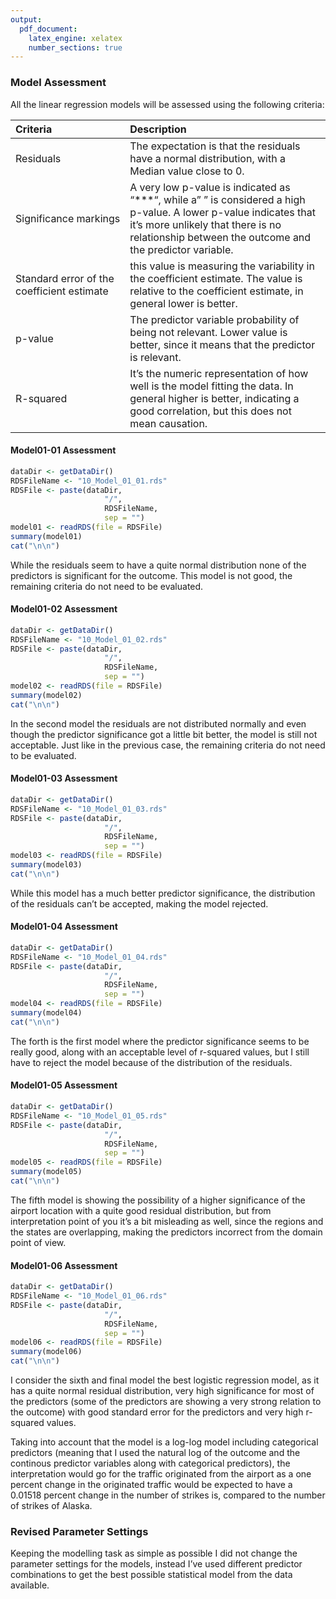```yaml
---
output:
  pdf_document:
    latex_engine: xelatex
    number_sections: true
---
```


### Model Assessment

All the linear regression models will be assessed using the following criteria:

| Criteria              | Description                            |
|:----------------------|:---------------------------------------|
|Residuals|The expectation is that the residuals have a normal distribution, with a Median value close to 0.|
|Significance markings|A very low p-value is indicated as "***", while a " " is considered a high p-value. A lower p-value indicates that it's more unlikely that there is no relationship between the outcome and the predictor variable.|
|Standard error of the coefficient estimate|this value is measuring the variability in the coefficient estimate. The value is relative to the coefficient estimate, in general lower is better.|
|p-value|The predictor variable probability of being not relevant. Lower value is better, since it means that the predictor is relevant.|
|R-squared|It's the numeric representation of how well is the model fitting the data. In general higher is better, indicating a good correlation, but this does not mean causation.|

#### Model01-01 Assessment

\setmonofont{Courier New}
\setmainfont{Courier New}
```r
dataDir <- getDataDir()
RDSFileName <- "10_Model_01_01.rds"
RDSFile <- paste(dataDir,
                     "/",
                     RDSFileName,
                     sep = "")
model01 <- readRDS(file = RDSFile)
summary(model01)
cat("\n\n")
```
\setmonofont{Times New Roman}
\setmainfont{Times New Roman}

While the residuals seem to have a quite normal distribution none of the predictors is significant for the outcome. This model is not good, the remaining criteria do not need to be evaluated.

#### Model01-02 Assessment

\setmonofont{Courier New}
\setmainfont{Courier New}
```r
dataDir <- getDataDir()
RDSFileName <- "10_Model_01_02.rds"
RDSFile <- paste(dataDir,
                     "/",
                     RDSFileName,
                     sep = "")
model02 <- readRDS(file = RDSFile)
summary(model02)
cat("\n\n")
```
\setmonofont{Times New Roman}
\setmainfont{Times New Roman}

In the second model the residuals are not distributed normally and even though the predictor significance got a little bit better, the model is still not acceptable. Just like in the previous case, the remaining criteria do not need to be evaluated.

#### Model01-03 Assessment

\setmonofont{Courier New}
\setmainfont{Courier New}
```r
dataDir <- getDataDir()
RDSFileName <- "10_Model_01_03.rds"
RDSFile <- paste(dataDir,
                     "/",
                     RDSFileName,
                     sep = "")
model03 <- readRDS(file = RDSFile)
summary(model03)
cat("\n\n")
```
\setmonofont{Times New Roman}
\setmainfont{Times New Roman}

While this model has a much better predictor significance, the distribution of the residuals can't be accepted, making the model rejected.

#### Model01-04 Assessment

\setmonofont{Courier New}
\setmainfont{Courier New}
```r
dataDir <- getDataDir()
RDSFileName <- "10_Model_01_04.rds"
RDSFile <- paste(dataDir,
                     "/",
                     RDSFileName,
                     sep = "")
model04 <- readRDS(file = RDSFile)
summary(model04)
cat("\n\n")
```
\setmonofont{Times New Roman}
\setmainfont{Times New Roman}

The forth is the first model where the predictor significance seems to be really good, along with an acceptable level of r-squared values, but I still have to reject the model because of the distribution of the residuals.

#### Model01-05 Assessment

\setmonofont{Courier New}
\setmainfont{Courier New}
```r
dataDir <- getDataDir()
RDSFileName <- "10_Model_01_05.rds"
RDSFile <- paste(dataDir,
                     "/",
                     RDSFileName,
                     sep = "")
model05 <- readRDS(file = RDSFile)
summary(model05)
cat("\n\n")
```
\setmonofont{Times New Roman}
\setmainfont{Times New Roman}

The fifth model is showing the possibility of a higher significance of the airport location with a quite good residual distribution, but from interpretation point of you it's a bit misleading as well, since the regions and the states are overlapping, making the predictors incorrect from the domain point of view.

#### Model01-06 Assessment

\setmonofont{Courier New}
\setmainfont{Courier New}
```r
dataDir <- getDataDir()
RDSFileName <- "10_Model_01_06.rds"
RDSFile <- paste(dataDir,
                     "/",
                     RDSFileName,
                     sep = "")
model06 <- readRDS(file = RDSFile)
summary(model06)
cat("\n\n")

```
\setmonofont{Times New Roman}
\setmainfont{Times New Roman}

I consider the sixth and final model the best logistic regression model, as it has a quite normal residual distribution, very high significance for most of the predictors (some of the predictors are showing a very strong relation to the outcome) with good standard error for the predictors and very high r-squared values.

Taking into account that the model is a log-log model including categorical predictors (meaning that I used the natural log of the outcome and the continous predictor variables along with categorical predictors), the interpretation would go for the traffic originated from the airport as a one percent change in the originated traffic would be expected to have a 0.01518 percent change in the number of strikes is, compared to the number of strikes of Alaska.

### Revised Parameter Settings

Keeping the modelling task as simple as possible I did not change the parameter settings for the models, instead I've used different predictor combinations to get the best possible statistical model from the data available.
